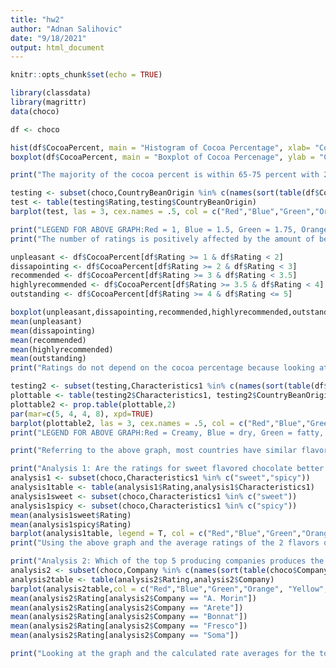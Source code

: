 ```yaml
---
title: "hw2"
author: "Adnan Salihovic"
date: "9/18/2021"
output: html_document
---
```


```r
knitr::opts_chunk$set(echo = TRUE)
```

```r
library(classdata)
library(magrittr)
data(choco)

df <- choco

hist(df$CocoaPercent, main = "Histogram of Cocoa Percentage", xlab= "Cocoa Percent")
boxplot(df$CocoaPercent, main = "Boxplot of Cocoa Percenage", ylab = "Cocoa Percent")

print("The majority of the cocoa percent is within 65-75 percent with 2 cocoa percents reaching as high as 100 and 3 being lower than 50 percent.")

testing <- subset(choco,CountryBeanOrigin %in% c(names(sort(table(df$CountryBeanOrigin), decreasing = T)[1:10])))
test <- table(testing$Rating,testing$CountryBeanOrigin)
barplot(test, las = 3, cex.names = .5, col = c("Red","Blue","Green","Orange", "Yellow", "Purple", "Pink","Magenta", "Cyan", "Brown","Black","White","Deep Pink"), main = "Barplot Rating Numbers by CountryBeanOrigin", ylab = "Count")

print("LEGEND FOR ABOVE GRAPH:Red = 1, Blue = 1.5, Green = 1.75, Orange = 2, Yellow = 2.25, Purple = 2.5, Pink = 2.6, Magenta = 2.75, Cyan = 3, Brown = 3.25, Black = 3.5, White = 3.75, Deep Pink = 4 ")
print("The number of ratings is positively affected by the amount of beans produced by a country. More Higher ratings and lower ratings appear for countries who produce more beans.")

unpleasant <- df$CocoaPercent[df$Rating >= 1 & df$Rating < 2]
dissapointing <- df$CocoaPercent[df$Rating >= 2 & df$Rating < 3]
recommended <- df$CocoaPercent[df$Rating >= 3 & df$Rating < 3.5]
highlyrecommended <- df$CocoaPercent[df$Rating >= 3.5 & df$Rating < 4]
outstanding <- df$CocoaPercent[df$Rating >= 4 & df$Rating <= 5]

boxplot(unpleasant,dissapointing,recommended,highlyrecommended,outstanding)
mean(unpleasant)
mean(dissapointing)
mean(recommended)
mean(highlyrecommended)
mean(outstanding)
print("Ratings do not depend on the cocoa percentage because looking at the box plot and the average total rating of each of the rating levels, they are all fairly similar besides the lowest rated chocolate which averages 84.29 cocoa percent while the other levels average at 70-72")

testing2 <- subset(testing,Characteristics1 %in% c(names(sort(table(df$Characteristics1), decreasing = T)[1:10])))
plottable <- table(testing2$Characteristics1, testing2$CountryBeanOrigin)
plottable2 <- prop.table(plottable,2)
par(mar=c(5, 4, 4, 8), xpd=TRUE)
barplot(plottable2, las = 3, cex.names = .5, col = c("Red","Blue","Green","Orange", "Yellow", "Purple", "Pink","Magenta", "Cyan", "Brown"), main = "Percentage of top 10 flavors by CountryBeanOrigin")
print("LEGEND FOR ABOVE GRAPH:Red = Creamy, Blue = dry, Green = fatty, Orange = gritty, Yellow = intense, Purple = nutty, Pink = sandy, Magenta = spicy, Cyan = sticky, Brown = sweet ")

print("Referring to the above graph, most countries have similar flavors as there top production, Brazil leads in production of creamy flavors with over a 40% output with no production in gritty flavor. Most countries are kept at similar flavors of production. Referring to the Rating~Country graph, the Dominican Republic tends to produce the most 3.75 rated chocolate but does not produce any 4 rated chocolate. Countries that produce more chocolate/beans tend to have more amounts of higher rated chocolate than countries that have less in production.")

print("Analysis 1: Are the ratings for sweet flavored chocolate better than the ratings for spicy flavored chocolate?")
analysis1 <- subset(choco,Characteristics1 %in% c("sweet","spicy")) 
analysis1table <- table(analysis1$Rating,analysis1$Characteristics1)
analysis1sweet <- subset(choco,Characteristics1 %in% c("sweet")) 
analysis1spicy <- subset(choco,Characteristics1 %in% c("spicy")) 
mean(analysis1sweet$Rating)
mean(analysis1spicy$Rating)
barplot(analysis1table, legend = T, col = c("Red","Blue","Green","Orange", "Yellow", "Purple", "Pink","Brown"), main = "Barplot Comparing the Ratings of Sweet and Spicy Chocolate flavors")
print("Using the above graph and the average ratings of the 2 flavors of chocolate, Spicy chocolate tends to have a higher average rating (3.328947) than Sweet chocolate (3.078125), However there are more sweet chocolate flavor types than spicy.")

print("Analysis 2: Which of the top 5 producing companies produces the highest average rated chocolate?")
analysis2 <- subset(choco,Company %in% c(names(sort(table(choco$Company), decreasing = T)[1:5])))
analysis2table <- table(analysis2$Rating,analysis2$Company)
barplot(analysis2table,col = c("Red","Blue","Green","Orange", "Yellow", "Purple", "Pink","Brown") ,legend=T, main = "Chocolate Ratings of the 5 Most Producing Companies")
mean(analysis2$Rating[analysis2$Company == "A. Morin"])
mean(analysis2$Rating[analysis2$Company == "Arete"])
mean(analysis2$Rating[analysis2$Company == "Bonnat"])
mean(analysis2$Rating[analysis2$Company == "Fresco"])
mean(analysis2$Rating[analysis2$Company == "Soma"])

print("Looking at the graph and the calculated rate averages for the top 5 companies, all of them were close in rating average, but Soma who produces more chocolate than the others, also has a higher average rating (3.591346) for their chocolate than the others.")
```

